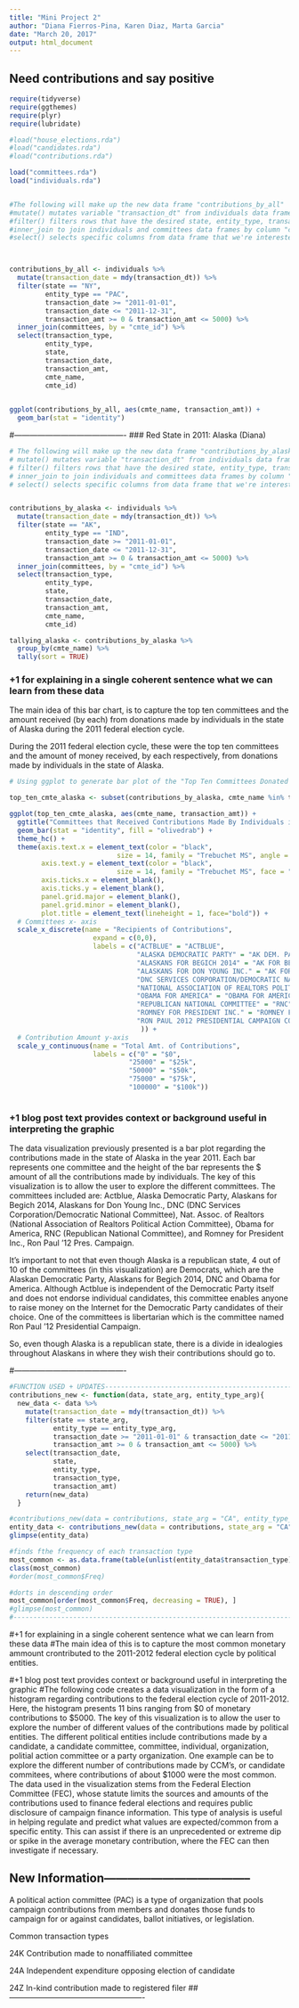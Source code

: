 ```yaml
---
title: "Mini Project 2"
author: "Diana Fierros-Pina, Karen Diaz, Marta Garcia"
date: "March 20, 2017"
output: html_document
---
```

## Need contributions and say positive

```r
require(tidyverse)
require(ggthemes)
require(plyr)
require(lubridate)
```


```r
#load("house_elections.rda")
#load("candidates.rda")
#load("contributions.rda")

load("committees.rda")
load("individuals.rda")



```



```r

#The following will make up the new data frame "contributions_by_all"
#mutate() mutates variable "transaction_dt" from individuals data frame to new variable transaction date, so it is a 'date' type
#filter() filters rows that have the desired state, entity_type, transaction_date and transaction_amt
#inner_join to join individuals and committees data frames by column "cmte_id"
#select() selects specific columns from data frame that we're interested in



contributions_by_all <- individuals %>%
  mutate(transaction_date = mdy(transaction_dt)) %>%
  filter(state == "NY", 
         entity_type == "PAC",
         transaction_date >= "2011-01-01",
         transaction_date <= "2011-12-31",
         transaction_amt >= 0 & transaction_amt <= 5000) %>%
  inner_join(committees, by = "cmte_id") %>%
  select(transaction_type, 
         entity_type, 
         state, 
         transaction_date, 
         transaction_amt,
         cmte_name,
         cmte_id) 
  
```



```r
ggplot(contributions_by_all, aes(cmte_name, transaction_amt)) +
  geom_bar(stat = "identity") 
```

#-------------------------------------------
### Red State in 2011: Alaska (Diana)
```r
# The following will make up the new data frame "contributions_by_alaska"
# mutate() mutates variable "transaction_dt" from individuals data frame to new variable transaction date, so it is a 'date' type
# filter() filters rows that have the desired state, entity_type, transaction_date and transaction_amt
# inner_join to join individuals and committees data frames by column "cmte_id"
# select() selects specific columns from data frame that we're interested in


contributions_by_alaska <- individuals %>%
  mutate(transaction_date = mdy(transaction_dt)) %>%
  filter(state == "AK", 
         entity_type == "IND",
         transaction_date >= "2011-01-01",
         transaction_date <= "2011-12-31",
         transaction_amt >= 0 & transaction_amt <= 5000) %>%
  inner_join(committees, by = "cmte_id") %>%
  select(transaction_type, 
         entity_type, 
         state, 
         transaction_date, 
         transaction_amt,
         cmte_name,
         cmte_id)

tallying_alaska <- contributions_by_alaska %>%
  group_by(cmte_name) %>%
  tally(sort = TRUE)
```

### +1 for explaining in a single coherent sentence what we can learn from these data
The main idea of this bar chart, is to capture the top ten committees and the amount received (by each) from donations made by individuals in the state of Alaska during the 2011 federal election cycle. 

During the 2011 federal election cycle, these were the top ten committees and the amount of money received, by each respectively, from donations made by individuals in the state of Alaska.
```r

# Using ggplot to generate bar plot of the "Top Ten Committees Donated to by Individuals in 2011"

top_ten_cmte_alaska <- subset(contributions_by_alaska, cmte_name %in% tallying_alaska$cmte_name[0:10])

ggplot(top_ten_cmte_alaska, aes(cmte_name, transaction_amt)) +
  ggtitle("Committees that Received Contributions Made By Individuals in 2011") +
  geom_bar(stat = "identity", fill = "olivedrab") +
  theme_hc() +
  theme(axis.text.x = element_text(color = "black", 
                           size = 14, family = "Trebuchet MS", angle = 90, hjust = 1, face = "bold"),
        axis.text.y = element_text(color = "black", 
                           size = 14, family = "Trebuchet MS", face = "bold"),
        axis.ticks.x = element_blank(),
        axis.ticks.y = element_blank(),
        panel.grid.major = element_blank(), 
        panel.grid.minor = element_blank(),
        plot.title = element_text(lineheight = 1, face="bold")) + 
  # Committees x- axis
  scale_x_discrete(name = "Recipients of Contributions",
                     expand = c(0,0),
                     labels = c("ACTBLUE" = "ACTBLUE",
                                "ALASKA DEMOCRATIC PARTY" = "AK DEM. PARTY",
                                "ALASKANS FOR BEGICH 2014" = "AK FOR BEGICH '14",
                                "ALASKANS FOR DON YOUNG INC." = "AK FOR DON YOUNG INC.",
                                "DNC SERVICES CORPORATION/DEMOCRATIC NATIONAL COMMITTEE" = "DNC",
                                "NATIONAL ASSOCIATION OF REALTORS POLITICAL ACTION COMMITTEE" = "NAT. ASSOC. OF REALTORS",
                                "OBAMA FOR AMERICA" = "OBAMA FOR AMERICA",
                                "REPUBLICAN NATIONAL COMMITTEE" = "RNC",
                                "ROMNEY FOR PRESIDENT INC." = "ROMNEY FOR PRESIDENT",
                                "RON PAUL 2012 PRESIDENTIAL CAMPAIGN COMMITTEE INC." = "RON PAUL '12 PRES. CAMPAIGN"
                                 )) +
  # Contribution Amount y-axis
  scale_y_continuous(name = "Total Amt. of Contributions",
                     labels = c("0" = "$0",
                              "25000" = "$25k",
                              "50000" = "$50k",
                              "75000" = "$75k",
                              "100000" = "$100k")) 



```


### +1 blog post text provides context or background useful in interpreting the graphic

The data visualization previously presented is a bar plot regarding the contributions made in the state of Alaska in the year 2011. Each bar represents one committee and the height of the bar represents the $ amount of all the contributions made by individuals. 
The key of this visualization is to allow the user to explore the different committees. 
The committees included are: Actblue, Alaska Democratic Party, Alaskans for Begich 2014, Alaskans for Don Young Inc., DNC (DNC Services Corporation/Democratic National Committee), Nat. Assoc. of Realtors (National Association of Realtors Political Action Committee), Obama for America, RNC (Republican National Committee), and Romney for President Inc., Ron Paul '12 Pres. Campaign.

It's important to not that even though Alaska is a republican state, 4 out of 10 of the committees (in this visualization) are Democrats, which are the Alaskan Democratic Party, Alaskans for Begich 2014, DNC and Obama for America. Although Actblue is independent of the Democratic Party itself and does not endorse individual candidates, this committee enables anyone to raise money on the Internet for the Democratic Party candidates of their choice. One of the committees is libertarian which is the committee named Ron Paul '12 Presidential Campaign. 

So, even though Alaska is a republican state, there is a divide in idealogies throughout Alaskans in where they wish their contributions should go to.


#-------------------------------------------




```r
#FUNCTION USED + UPDATES------------------------------------------------
contributions_new <- function(data, state_arg, entity_type_arg){
  new_data <- data %>%
    mutate(transaction_date = mdy(transaction_dt)) %>%
    filter(state == state_arg,
           entity_type == entity_type_arg,
           transaction_date >= "2011-01-01" & transaction_date <= "2011-12-31",
           transaction_amt >= 0 & transaction_amt <= 5000) %>%
    select(transaction_date,
           state,
           entity_type,
           transaction_type,
           transaction_amt)
    return(new_data)
  }

#contributions_new(data = contributions, state_arg = "CA", entity_type_arg = "PAC")
entity_data <- contributions_new(data = contributions, state_arg = "CA", entity_type_arg = "PAC")
glimpse(entity_data)

#finds fthe frequency of each transaction type
most_common <- as.data.frame(table(unlist(entity_data$transaction_type)))
class(most_common)
#order(most_common$Freq)

#dorts in descending order
most_common[order(most_common$Freq, decreasing = TRUE), ]
#glimpse(most_common)
#-----------------------------------------------------------------------
```


#+1 for explaining in a single coherent sentence what we can learn from these data
#The main idea of this is to capture the most common monetary ammount crontributed to the 2011-2012 federal election cycle by political entities.



#+1 blog post text provides context or background useful in interpreting the graphic
#The following code creates a data visualization in the form of a histogram regarding contributions to the federal election cycle of 2011-2012. Here, the histogram presents 11 bins ranging from $0 of monetary contributions to $5000. The key of this visualization is to allow the user to explore the number of different values of the contributions made by political entities. The different political entities include contributions made by a candidate, a candidate committee, committee, individual, organization, politial action committee or a party organization. One example can be to explore the different number of contributions made by CCM's, or candidate commitees, where contributions of about $1000 were the most common. The data used in the visualization stems from the Federal Election Committee (FEC), whose statute limits the sources and amounts of the contributions used to finance federal elections and requires public disclosure of campaign finance information. This type of analysis is useful in helping regulate and predict what values are expected/common from a specific entity. This can assist if there is an unprecedented or extreme dip or spike in the average monetary contribution, where the FEC can then investigate if necessary.


## New Information--------------------------------------
A political action committee (PAC) is a type of organization that pools campaign contributions from members and donates those funds to campaign for or against candidates, ballot initiatives, or legislation.


Common transaction types

24K
Contribution made to nonaffiliated committee

24A
Independent expenditure opposing election of candidate

24Z
In-kind contribution made to registered filer
## ----------------------------------------------------

